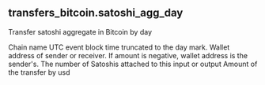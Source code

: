 ## transfers_bitcoin.satoshi_agg_day 
Transfer satoshi aggregate in Bitcoin by day

<ParamField path="blockchain">
Chain name
</ParamField>
<ParamField path="day">
UTC event block time truncated to the day mark.
</ParamField>
<ParamField path="wallet_address">
Wallet address of sender or receiver. If amount is negative, wallet address is the sender&#x27;s.
</ParamField>
<ParamField path="amount_raw">
The number of Satoshis attached to this input or output
</ParamField>
<ParamField path="amount_transfer_usd">
Amount of the transfer by usd
</ParamField>
